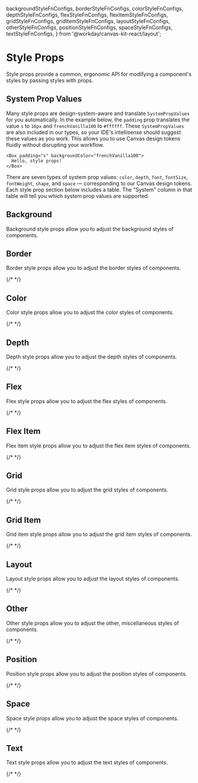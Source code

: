 
  backgroundStyleFnConfigs,
  borderStyleFnConfigs,
  colorStyleFnConfigs,
  depthStyleFnConfigs,
  flexStyleFnConfigs,
  flexItemStyleFnConfigs,
  gridStyleFnConfigs,
  gridItemStyleFnConfigs,
  layoutStyleFnConfigs,
  otherStyleFnConfigs,
  positionStyleFnConfigs,
  spaceStyleFnConfigs,
  textStyleFnConfigs,
} from '@workday/canvas-kit-react/layout';


<Meta title="Features/Style Props" />

# Style Props

Style props provide a common, ergonomic API for modifying a component's styles by passing styles
with props.

## System Prop Values

Many style props are design-system-aware and translate `SystemPropValues` for you automatically. In
the example below, the `padding` prop translates the value `s` to `16px` and `frenchVanilla100` to
`#ffffff`. These `SystemPropValues` are also included in our types, so your IDE's intellisense
should suggest these values as you work. This allows you to use Canvas design tokens fluidly without
disrupting your workflow.

```tsx
<Box padding="s" backgroundColor="frenchVanilla100">
  Hello, style props!
</Box>
```

There are seven types of system prop values: `color`, `depth`, `font`, `fontSize`, `fontWeight`,
`shape`, and `space` — corresponding to our Canvas design tokens. Each style prop section below
includes a table. The "System" column in that table will tell you which system prop values are
supported.

## Background

Background style props allow you to adjust the background styles of components.

<CodeExamplePreview code={BackgroundExample} />

<StylePropsTable styleProps={backgroundStyleFnConfigs} />

## Border

Border style props allow you to adjust the border styles of components.

{/* <ExampleCodeBlock of={StylePropsStories.Border} /> */}

<StylePropsTable styleProps={borderStyleFnConfigs} />

## Color

Color style props allow you to adjust the color styles of components.

{/* <ExampleCodeBlock of={StylePropsStories.Color} /> */}

<StylePropsTable styleProps={colorStyleFnConfigs} />

## Depth

Depth style props allow you to adjust the depth styles of components.

{/* <ExampleCodeBlock of={StylePropsStories.Depth} /> */}

<StylePropsTable styleProps={depthStyleFnConfigs} />

## Flex

Flex style props allow you to adjust the flex styles of components.

{/* <ExampleCodeBlock of={StylePropsStories.Flex} /> */}

<StylePropsTable styleProps={flexStyleFnConfigs} />

## Flex Item

Flex item style props allow you to adjust the flex item styles of components.

{/* <ExampleCodeBlock of={StylePropsStories.FlexItem} /> */}

<StylePropsTable styleProps={flexItemStyleFnConfigs} />

## Grid

Grid style props allow you to adjust the grid styles of components.

{/* <ExampleCodeBlock of={StylePropsStories.Grid} /> */}

<StylePropsTable styleProps={gridStyleFnConfigs} />

## Grid Item

Grid item style props allow you to adjust the grid item styles of components.

{/* <ExampleCodeBlock of={StylePropsStories.GridItem} /> */}

<StylePropsTable styleProps={gridItemStyleFnConfigs} />

## Layout

Layout style props allow you to adjust the layout styles of components.

{/* <ExampleCodeBlock of={StylePropsStories.Layout} /> */}

<StylePropsTable styleProps={layoutStyleFnConfigs} />

## Other

Other style props allow you to adjust the other, miscellaneous styles of components.

{/* <ExampleCodeBlock of={StylePropsStories.Other} /> */}

<StylePropsTable styleProps={otherStyleFnConfigs} />

## Position

Position style props allow you to adjust the position styles of components.

{/* <ExampleCodeBlock of={StylePropsStories.Position} /> */}

<StylePropsTable styleProps={positionStyleFnConfigs} />

## Space

Space style props allow you to adjust the space styles of components.

{/* <ExampleCodeBlock of={StylePropsStories.Space} /> */}

<StylePropsTable styleProps={spaceStyleFnConfigs} />

## Text

Text style props allow you to adjust the text styles of components.

{/* <ExampleCodeBlock of={StylePropsStories.Text} /> */}

<StylePropsTable styleProps={textStyleFnConfigs} />

